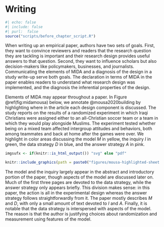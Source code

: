 # Writing

```r
#| echo: false
#| include: false
#| purl:  false
source("scripts/before_chapter_script.R")
```

When writing up an empirical paper, authors have two sets of goals. First, they want to convince reviewers and readers that the research question they are tackling is important and their research design provides useful answers to that question. Second, they want to influence scholars but also decision-makers like policymakers, businesses, and journalists. Communicating the elements of MIDA and a diagnosis of the design in a study write-up serve both goals. The declaration in terms of MIDA in the paper enables readers to understand what research design was implemented, and the diagnosis the inferential properties of the design.

Elements of MIDA may appear throughout a paper. In Figure \@ref(fig:midamousa) below, we annotate @mousa2020building by highlighting where in the article each design component is discussed. The study reports on the results of a randomized experiment in which Iraqi Christians were assigned either to an all-Christian soccer team or a team in which they would play alongside Muslims. The experiment tested whether being on a mixed team affected intergroup attitudes and behaviors, both among teammates and back at home after the games were over. We highlight in color areas discussing the model *M* in yellow, the inquiry *I* in green, the data strategy *D* in blue, and the answer strategy *A* in pink.

```r
imgsufx <- if(knitr::is_html_output()) "svg" else "pdf"

knitr::include_graphics(path = paste0("figures/mousa-highlighted-sheet.", imgsufx))
```

The model and the inquiry largely appear in the abstract and introductory portion of the paper, though aspects of the model are discussed later on. Much of the first three pages are devoted to the data strategy, while the answer strategy only appears briefly. This division makes sense: in this paper, the action is all in the experimental design whereas the answer strategy follows straightforwardly from it. The paper mostly describes *M* and *D*, with only a small amount of text devoted to *I* and *A*. Finally, it is notable that the data strategy is interspersed with aspects of the model. The reason is that the author is justifying choices about randomization and measurement using features of the model. 

